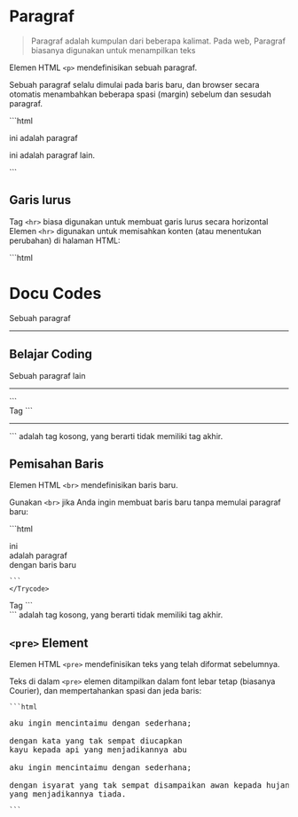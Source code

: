# Paragraf
> Paragraf adalah kumpulan dari beberapa kalimat. Pada web, Paragraf biasanya digunakan untuk menampilkan teks

Elemen HTML ```<p>``` mendefinisikan sebuah paragraf.

Sebuah paragraf selalu dimulai pada baris baru, dan browser secara otomatis menambahkan beberapa spasi (margin) sebelum dan sesudah paragraf.


<div >
<Trycode code_source="https://www.w3schools.com/html/tryit.asp?filename=tryhtml_paragraphs1">
    ```html
<p>ini adalah paragraf</p>
<p>ini adalah paragraf lain.</p>
    ```
    </Trycode>
</div>







## Garis lurus
Tag ```<hr>``` biasa digunakan untuk membuat garis lurus secara horizontal
Elemen ```<hr>``` digunakan untuk memisahkan konten (atau menentukan perubahan) di halaman HTML:

<div >
<Trycode code_source="https://www.w3schools.com/html/tryit.asp?filename=tryhtml_headings_hr">
    ```html
<h1>Docu Codes</h1>
<p>Sebuah paragraf</p>
<hr>
<h2>Belajar Coding</h2>
<p>Sebuah paragraf lain</p>
<hr>
    ```
    </Trycode>
</div>
Tag ```<hr>``` adalah tag kosong, yang berarti tidak memiliki tag akhir.

## Pemisahan Baris
Elemen HTML ```<br>``` mendefinisikan baris baru.

Gunakan ```<br>``` jika Anda ingin membuat baris baru tanpa memulai paragraf baru:
<div >
<Trycode code_source="https://www.w3schools.com/html/tryit.asp?filename=tryhtml_paragraphs">
    ```html
<p>ini<br>adalah paragraf<br>dengan baris baru</p>

    ```
    </Trycode>
</div>
Tag ```<br>``` adalah tag kosong, yang berarti tidak memiliki tag akhir.

## ```<pre>``` Element
Elemen HTML ```<pre>``` mendefinisikan teks yang telah diformat sebelumnya.

Teks di dalam ```<pre>``` elemen ditampilkan dalam font lebar tetap (biasanya Courier), dan mempertahankan spasi dan jeda baris:

    ```html
<pre>
aku ingin mencintaimu dengan sederhana;

dengan kata yang tak sempat diucapkan
kayu kepada api yang menjadikannya abu

aku ingin mencintaimu dengan sederhana;

dengan isyarat yang tak sempat disampaikan awan kepada hujan 
yang menjadikannya tiada.
</pre>
    ```
